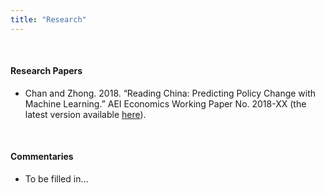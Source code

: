 ```yaml
---
title: "Research"
---
```


&nbsp;

#### **Research Papers**

- Chan and Zhong. 2018. "Reading China: Predicting Policy Change with Machine Learning." AEI Economics Working Paper No. 2018-XX (the latest version available [here](https://github.com/open-source-economics/PCI/blob/master/reading_china.pdf)).

&nbsp;

#### **Commentaries**

- To be filled in...